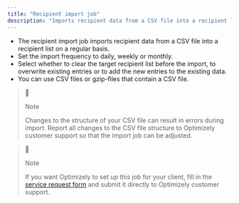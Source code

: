 ```yaml
---
title: "Recipient import job"
description: "Imports recipient data from a CSV file into a recipient list on a regular basis."
---
```


* The recipient import job imports recipient data from a CSV file into a recipient list on a regular basis.
* Set the import frequency to daily, weekly or monthly.
* Select whether to clear the target recipient list before the import, to overwrite existing entries or to add the new entries to the existing data.
* You can use CSV files or gzip-files that contain a CSV file.

> 📘
> 
> Note
> 
> Changes to the structure of your CSV file can result in errors during import. Report all changes to the CSV file structure to Optimizely customer support so that the import job can be adjusted.

> 📘
> 
> Note
> 
> If you want Optimizely to set up this job for your client, fill in the [service request form](https://world.optimizely.com/service-request-forms/recipient-import/) and submit it directly to Optimizely customer support.